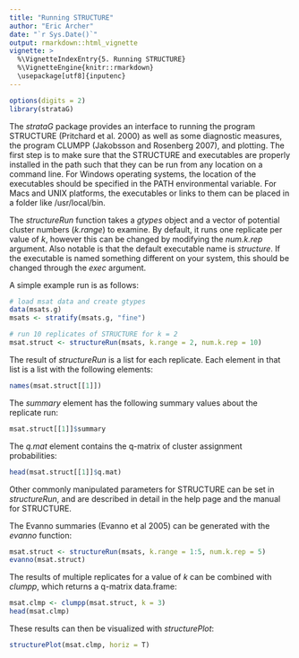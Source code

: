 ```yaml
---
title: "Running STRUCTURE"
author: "Eric Archer"
date: "`r Sys.Date()`"
output: rmarkdown::html_vignette
vignette: >
  %\VignetteIndexEntry{5. Running STRUCTURE}
  %\VignetteEngine{knitr::rmarkdown}
  \usepackage[utf8]{inputenc}
---
```

```r
options(digits = 2)
library(strataG)
```
The _strataG_ package provides an interface to running the program STRUCTURE (Pritchard et al. 2000) as well as some diagnostic measures, the program CLUMPP (Jakobsson and Rosenberg 2007), and plotting. The first step is to make sure that the STRUCTURE and executables are properly installed in the path such that they can be run from any location on a command line. For Windows operating systems, the location of the executables should be specified in the PATH environmental variable. For Macs and UNIX platforms, the executables or links to them can be placed in a folder like /usr/local/bin.

The _structureRun_ function takes a _gtypes_ object and a vector of potential cluster numbers (_k.range_) to examine. By default, it runs one replicate per value of _k_, however this can be changed by modifying the _num.k.rep_ argument. Also notable is that the default executable name is _structure_. If the executable is named something different on your system, this should be changed through the _exec_ argument.

A simple example run is as follows:
```r
# load msat data and create gtypes
data(msats.g)
msats <- stratify(msats.g, "fine")

# run 10 replicates of STRUCTURE for k = 2
msat.struct <- structureRun(msats, k.range = 2, num.k.rep = 10)
```

The result of _structureRun_ is a list for each replicate. Each element in that list is a list with the following elements:
```r
names(msat.struct[[1]])
```

The _summary_ element has the following summary values about the replicate run:
```r
msat.struct[[1]]$summary
```

The _q.mat_ element contains the q-matrix of cluster assignment probabilities:
```r
head(msat.struct[[1]]$q.mat)
```

Other commonly manipulated parameters for STRUCTURE can be set in _structureRun_, and are described in detail in the help page and the manual for STRUCTURE.

The Evanno summaries (Evanno et al 2005) can be generated with the _evanno_ function:
```r
msat.struct <- structureRun(msats, k.range = 1:5, num.k.rep = 5)
evanno(msat.struct)
```

The results of multiple replicates for a value of _k_ can be combined with _clumpp_, which returns a q-matrix data.frame:
```r
msat.clmp <- clumpp(msat.struct, k = 3)
head(msat.clmp)
```

These results can then be visualized with _structurePlot_:
```r
structurePlot(msat.clmp, horiz = T)
```